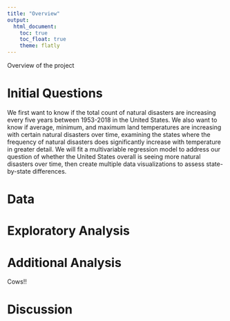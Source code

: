 ```yaml
---
title: "Overview"
output: 
  html_document:
    toc: true
    toc_float: true
    theme: flatly
---
```


Overview of the project

# Initial Questions
We first want to know if the total count of natural disasters are increasing every five years between 1953-2018 in the United States. We also want to know if average, minimum, and maximum land temperatures are increasing with certain natural disasters over time, examining the states where the frequency of natural disasters does significantly increase with temperature in greater detail. We will fit a multivariable regression model to address our question of whether the United States overall is seeing more natural disasters over time, then create multiple data visualizations to assess state-by-state differences.

# Data

# Exploratory Analysis

# Additional Analysis 
Cows!!

# Discussion